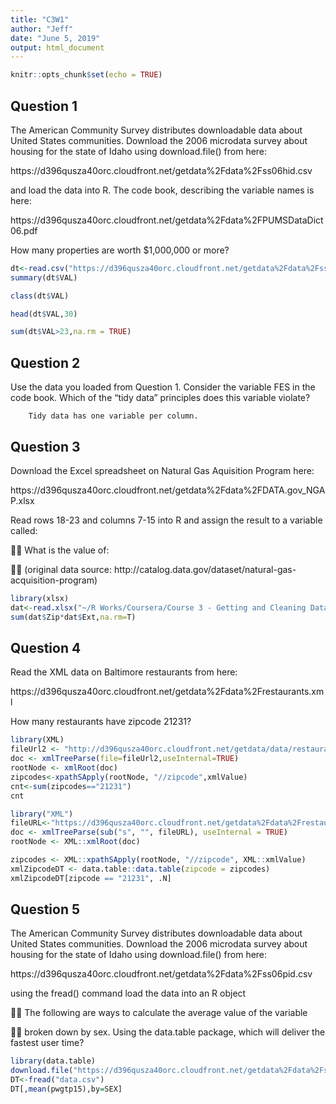 ---
title: "C3W1"
author: "Jeff"
date: "June 5, 2019"
output: html_document
---

```{r setup, include=FALSE}
knitr::opts_chunk$set(echo = TRUE)
```

## Question 1
The American Community Survey distributes downloadable data about United States communities. Download the 2006 microdata survey about housing for the state of Idaho using download.file() from here:

https://d396qusza40orc.cloudfront.net/getdata%2Fdata%2Fss06hid.csv

and load the data into R. The code book, describing the variable names is here:

https://d396qusza40orc.cloudfront.net/getdata%2Fdata%2FPUMSDataDict06.pdf

How many properties are worth $1,000,000 or more?


```{r}
dt<-read.csv("https://d396qusza40orc.cloudfront.net/getdata%2Fdata%2Fss06hid.csv")
summary(dt$VAL)
```

```{r}
class(dt$VAL)
```

```{r}
head(dt$VAL,30)
```

```{r}
sum(dt$VAL>23,na.rm = TRUE)
```

## Question 2
Use the data you loaded from Question 1. Consider the variable FES in the code book. Which of the "tidy data" principles does this variable violate?

        Tidy data has one variable per column.

## Question 3
Download the Excel spreadsheet on Natural Gas Aquisition Program here:

https://d396qusza40orc.cloudfront.net/getdata%2Fdata%2FDATA.gov_NGAP.xlsx

Read rows 18-23 and columns 7-15 into R and assign the result to a variable called:


What is the value of:


(original data source: http://catalog.data.gov/dataset/natural-gas-acquisition-program)

```{r}
library(xlsx)
dat<-read.xlsx("~/R Works/Coursera/Course 3 - Getting and Cleaning Data/Week 1/getdata Fdata FDATA.gov_NGAP.xlsx",sheetIndex = 1, colNames=TRUE, rowIndex = 18:23, colIndex = 7:15)  #need to read the most current help doc to see the syntax, e.g. "rowIndex =" rather "than rows ="
sum(dat$Zip*dat$Ext,na.rm=T)
```

## Question 4
Read the XML data on Baltimore restaurants from here:

https://d396qusza40orc.cloudfront.net/getdata%2Fdata%2Frestaurants.xml

How many restaurants have zipcode 21231?

```{r}
library(XML)
fileUrl2 <- "http://d396qusza40orc.cloudfront.net/getdata/data/restaurants.xml"
doc <- xmlTreeParse(file=fileUrl2,useInternal=TRUE)
rootNode <- xmlRoot(doc)
zipcodes<-xpathSApply(rootNode, "//zipcode",xmlValue)
cnt<-sum(zipcodes=="21231")
cnt

```

```{r}
library("XML")
fileURL<-"https://d396qusza40orc.cloudfront.net/getdata%2Fdata%2Frestaurants.xml"
doc <- xmlTreeParse(sub("s", "", fileURL), useInternal = TRUE)
rootNode <- XML::xmlRoot(doc)

zipcodes <- XML::xpathSApply(rootNode, "//zipcode", XML::xmlValue)
xmlZipcodeDT <- data.table::data.table(zipcode = zipcodes)
xmlZipcodeDT[zipcode == "21231", .N]
```

## Question 5
The American Community Survey distributes downloadable data about United States communities. Download the 2006 microdata survey about housing for the state of Idaho using download.file() from here:

https://d396qusza40orc.cloudfront.net/getdata%2Fdata%2Fss06pid.csv

using the fread() command load the data into an R object


The following are ways to calculate the average value of the variable


broken down by sex. Using the data.table package, which will deliver the fastest user time?

```{r}
library(data.table)
download.file("https://d396qusza40orc.cloudfront.net/getdata%2Fdata%2Fss06pid.csv", "data.csv", "auto")
DT<-fread("data.csv")
DT[,mean(pwgtp15),by=SEX]
```